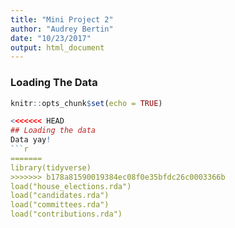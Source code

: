 ```yaml
---
title: "Mini Project 2"
author: "Audrey Bertin"
date: "10/23/2017"
output: html_document
---
```

### Loading The Data

```r
knitr::opts_chunk$set(echo = TRUE)

<<<<<<< HEAD
## Loading the data
Data yay!
```r
=======
library(tidyverse)
>>>>>>> b178a81590019384ec08f0e35bfdc26c0003366b
load("house_elections.rda")
load("candidates.rda")
load("committees.rda")
load("contributions.rda")

```

